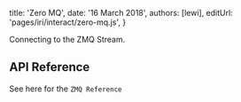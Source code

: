 

title: 'Zero MQ',
date: '16 March 2018',
authors: [lewi],
editUrl: 'pages/iri/interact/zero-mq.js',
}


Connecting to the ZMQ Stream.

## API Reference

See here for the <ExternalLink href="https://github.com/iotaledger/iri/tree/dev/src/main/java/com/iota/iri/zmq">`ZMQ Reference`</ExternalLink>
